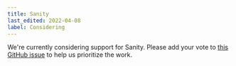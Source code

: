 ```yaml
---
title: Sanity
last_edited: 2022-04-08
label: Considering
---
```


We're currently considering support for Sanity. Please add your vote to [this GitHub issue](https://github.com/contentlayerdev/contentlayer/issues/172) to help us prioritize the work.
